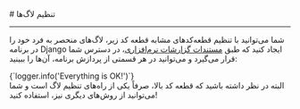 

<Layout>
<Head>
<title>مستندات تنظیم لاگ‌ها در Django - لیارا</title>
</Head>
# تنظیم لاگ‌ها
<hr className="mb-2" />

شما می‌توانید با تنظیم قطعه‌کدهای مشابه قطعه کد زیر، لاگ‌های منحصر به فرد خود را در برنامه Django ایجاد کنید که طبق <a href="/paas/details/observations/software" className="blue-link">مستندات گزارشات نرم‌افزاری</a>، در دسترس شما قرار می‌گیرد
و می‌توانید در هر قسمتی از پردازش برنامه، آن‌ها را ببینید:

<div className="h-2" />
<div dir='ltr'>
    <Highlight className="py">
        {`logger.info('Everything is OK!')`}
    </Highlight>
</div>
<div className="h-2" />
البته در نظر داشته باشید که قطعه کد بالا، صرفاً یکی از راه‌های تنظیم لاگ است و شما می‌توانید از روش‌های دیگری نیز، استفاده کنید!

<NextPage next="./connect-to-db/about" />
</Layout>